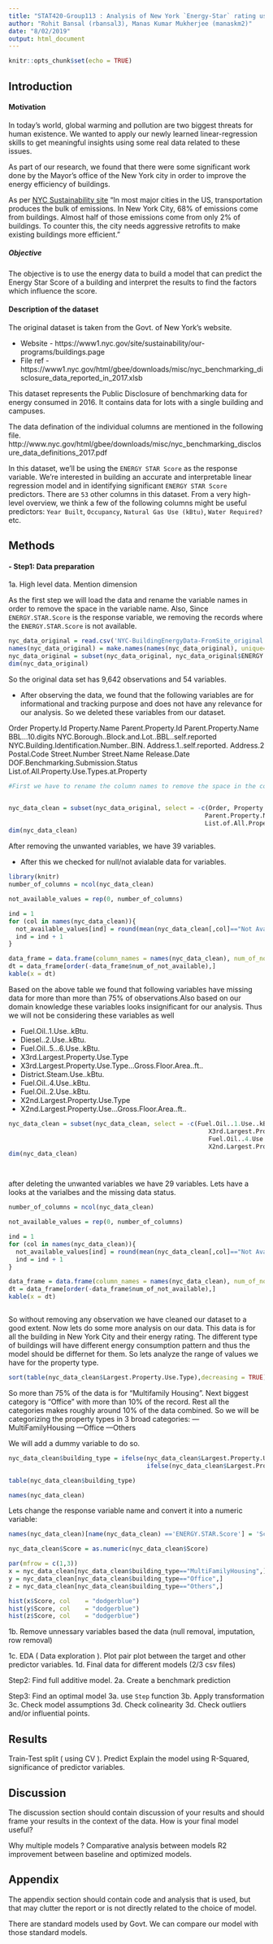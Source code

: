 ```yaml
---
title: "STAT420-Group113 : Analysis of New York `Energy-Star` rating using linear regression"
author: "Rohit Bansal (rbansal3), Manas Kumar Mukherjee (manaskm2)"
date: "8/02/2019"
output: html_document
---
```


```r
knitr::opts_chunk$set(echo = TRUE)
```


## Introduction
<!-- What is this data? Where did it come from? What are the variables? Why is it interesting to you? -->
<!-- Why are you creating a model for this data? What is the goal of this model? -->

#### Motivation

In today's world, global warming and pollution are two biggest threats for human existence. We wanted to apply our newly learned linear-regression skills to get meaningful insights using some real data related to these issues. 

As part of our research, we found that there were some significant work done by the Mayor's office of the New York city in order to improve the energy efficiency of buildings. 

As per [NYC Sustainability site](https://www1.nyc.gov/site/sustainability/our-programs/buildings.page) "In most major cities in the US, transportation produces the bulk of emissions. In New York City, 68% of emissions come from buildings. Almost half of those emissions come from only 2% of buildings. To counter this, the city needs aggressive retrofits to make existing buildings more efficient."

##### Objective 

The objective is to use the energy data to build a model that can predict the Energy Star Score of a building and interpret the results to find the factors which influence the score. 

#### Description of the dataset

The original dataset is taken from the Govt. of New York's website. 

- Website - https://www1.nyc.gov/site/sustainability/our-programs/buildings.page
- File ref - https://www1.nyc.gov/html/gbee/downloads/misc/nyc_benchmarking_disclosure_data_reported_in_2017.xlsb

This dataset represents the Public Disclosure of benchmarking data for energy consumed in 2016. It contains data for lots with a single building and campuses.

The data defination of the individual columns are mentioned in the following file. 
http://www.nyc.gov/html/gbee/downloads/misc/nyc_benchmarking_disclosure_data_definitions_2017.pdf

In this dataset, we'll be using the `ENERGY STAR Score` as the response variable. We're interested in building an accurate and interpretable linear regression model and in identifying significant `ENERGY STAR Score` predictors.
There are `53` other columns in this dataset. From a very high-level overview, we think a few of the following columns might be useful predictors: `Year Built`, `Occupancy`, `Natural Gas Use (kBtu)`, `Water Required?` etc.


## Methods
<!-- This section should contain any information about data preparation that is performed to the original data before modelling. -->
<!-- Multiple linear regression -->
<!-- Dummy variables  -->
<!-- Interaction -->
<!-- Residual diagnostics -->
<!-- Outlier diagnostics -->
<!-- Transformations -->
<!-- Polynomial regression -->
<!-- Model selection -->

#### - Step1: Data preparation
1a. High level data. Mention dimension 

As the first step we will load the data and rename the variable names in order to remove the space in the variable name. Also, Since `ENERGY.STAR.Score` is the response variable, we removing the records where the `ENERGY.STAR.Score` is not available. 

```r
nyc_data_original = read.csv('NYC-BuildingEnergyData-FromSite_original.csv')
names(nyc_data_original) = make.names(names(nyc_data_original), unique=TRUE)
nyc_data_original = subset(nyc_data_original, nyc_data_original$ENERGY.STAR.Score != "Not Available")
dim(nyc_data_original)
```

So the original data set has 9,642 observations and 54 variables. 

- After observing the data, we found that the following variables are for informational and tracking purpose and does not have any relevance for our analysis. So we deleted these variables from our dataset. 

Order
Property.Id
Property.Name
Parent.Property.Id
Parent.Property.Name
BBL...10.digits
NYC.Borough..Block.and.Lot..BBL..self.reported
NYC.Building.Identification.Number..BIN.
Address.1..self.reported.
Address.2
Postal.Code
Street.Number
Street.Name
Release.Date
DOF.Benchmarking.Submission.Status
List.of.All.Property.Use.Types.at.Property

```r
#First we have to rename the column names to remove the space in the column name


nyc_data_clean = subset(nyc_data_original, select = -c(Order, Property.Id, Property.Name, Parent.Property.Id,
                                                      Parent.Property.Name, BBL...10.digits, NYC.Borough..Block.and.Lot..BBL..self.reported,                                                                       NYC.Building.Identification.Number..BIN.,Address.1..self.reported., Address.2,                                                                               Postal.Code,Street.Number,Street.Name, Release.Date, DOF.Benchmarking.Submission.Status,
                                                      List.of.All.Property.Use.Types.at.Property))
dim(nyc_data_clean)
```
After removing the unwanted variables, we have 39 variables. 

- After this we checked for null/not avialable data for variables. 

```r
library(knitr)
number_of_columns = ncol(nyc_data_clean)

not_available_values = rep(0, number_of_columns)

ind = 1
for (col in names(nyc_data_clean)){
  not_available_values[ind] = round(mean(nyc_data_clean[,col]=="Not Available"),2)
  ind = ind + 1
}

data_frame = data.frame(column_names = names(nyc_data_clean), num_of_not_available = not_available_values)
dt = data_frame[order(-data_frame$num_of_not_available),]
kable(x = dt)
```


Based on the above table we found that following variables have missing data for more than more than 75% of observations.Also based on our domain knowledge these variables looks insignificant for our analysis. Thus we will not be considering these variables as well

- Fuel.Oil..1.Use..kBtu.
- Diesel..2.Use..kBtu.	
- Fuel.Oil..5…6.Use..kBtu.	
- X3rd.Largest.Property.Use.Type	
- X3rd.Largest.Property.Use.Type…Gross.Floor.Area..ft..	
- District.Steam.Use..kBtu.	
- Fuel.Oil..4.Use..kBtu.	
- Fuel.Oil..2.Use..kBtu.	
- X2nd.Largest.Property.Use.Type	
- X2nd.Largest.Property.Use…Gross.Floor.Area..ft..	



```r

nyc_data_clean = subset(nyc_data_clean, select = -c(Fuel.Oil..1.Use..kBtu.,Diesel..2.Use..kBtu.,Fuel.Oil..5...6.Use..kBtu.,X3rd.Largest.Property.Use.Type,
                                                       X3rd.Largest.Property.Use.Type...Gross.Floor.Area..ft..,District.Steam.Use..kBtu.,
                                                       Fuel.Oil..4.Use..kBtu.,Fuel.Oil..2.Use..kBtu.,X2nd.Largest.Property.Use.Type,
                                                       X2nd.Largest.Property.Use...Gross.Floor.Area..ft..))
dim(nyc_data_clean)




```

after deleting the unwanted variables we have 29 variables. Lets have a looks at the varialbes and the missing data status.


```r

number_of_columns = ncol(nyc_data_clean)

not_available_values = rep(0, number_of_columns)

ind = 1
for (col in names(nyc_data_clean)){
  not_available_values[ind] = round(mean(nyc_data_clean[,col]=="Not Available"),2)
  ind = ind + 1
}

data_frame = data.frame(column_names = names(nyc_data_clean), num_of_not_available = not_available_values)
dt = data_frame[order(-data_frame$num_of_not_available),]
kable(x = dt)



```

So without removing any observation we have cleaned our dataset to a good extent. Now lets do some more analysis on our data. This data is for all the building in New York City and their energy rating. The different type of buildings will have different energy consumption pattern and thus the model should be differnet for them. So lets analyze the range of values we have for the property type.

```r
sort(table(nyc_data_clean$Largest.Property.Use.Type),decreasing = TRUE)

```

So more than 75% of the data is for "Multifamily Housing". Next biggest category is "Office" with more than 10% of the record. Rest all the categories makes roughly around 10% of the data combined. So we will be categorizing the property types in 3 broad categories:
---MultiFamilyHousing
---Office
---Others

We will add a dummy variable to do so.

```r
nyc_data_clean$building_type = ifelse(nyc_data_clean$Largest.Property.Use.Type == "Multifamily Housing", 'MultiFamilyHousing',
                                      ifelse(nyc_data_clean$Largest.Property.Use.Type =="Office", "Office", "Others"))

table(nyc_data_clean$building_type)

names(nyc_data_clean)
```

Lets change the response variable name and convert it into a numeric variable:

```r
names(nyc_data_clean)[name(nyc_data_clean) =='ENERGY.STAR.Score'] = 'Score'

nyc_data_clean$Score = as.numeric(nyc_data_clean$Score)
```


```r

par(mfrow = c(1,3))
x = nyc_data_clean[nyc_data_clean$building_type=="MultiFamilyHousing",]
y = nyc_data_clean[nyc_data_clean$building_type=="Office",]
z = nyc_data_clean[nyc_data_clean$building_type=="Others",]

hist(x$Score, col    = "dodgerblue")
hist(y$Score, col    = "dodgerblue")
hist(z$Score, col    = "dodgerblue")
```


1b. Remove unnessary variables based the data (null removal, imputation, row removal)


1c. EDA ( Data exploration ). Plot pair plot between the target and other predictor variables.
1d. Final data for different models (2/3 csv files)

Step2: Find full additive model. 
2a. Create a benchmark prediction

Step3: Find an optimal model 
3a. use `Step` function
3b. Apply transformation 
3c. Check model assumptions 
3d. Check colinearity 
3d. Check outliers and/or influential points. 

## Results
<!-- The results section should contain numerical or graphical summaries of your results. You should report a final model you have chosen. There is not necessarily one, singular correct model, but certainly some methods and models are better than others in certain situations. You may use any methods we studied this semester to complete this task, and provide evidence that your final choice of model is a good one. -->

Train-Test split ( using CV ). Predict
Explain the model using R-Squared, significance of predictor variables. 

## Discussion
The discussion section should contain discussion of your results and should frame your results in the context of the data. How is your final model useful?

Why multiple models ? Comparative analysis between models 
R2 improvement between baseline and optimized models. 

## Appendix
The appendix section should contain code and analysis that is used, but that may clutter the report or is not directly related to the choice of model.

There are standard models used by Govt.
We can compare our model with those standard models. 

<!-- Use of Statistical Methodology: 30 -->
<!-- Have you used the appropriate methods for your dataset? Have you applied them correctly? -->
<!-- Use of R: 15 -->
<!-- Does your code perform the desired task? Is your code readable? -->
<!-- Interpretation of Results: 15 -->
<!-- Do you arrive at the correct statistical conclusions from the analyses you perform? -->
<!-- Discussion of Results: 15 -->
<!-- Do you discuss your analysis results in the context of the data? -->
<!-- Organization and Neatness: 25 -->
<!-- Is your report easy to read? Does it use RMarkdown well? Is it written in a manner such that a reader does not already need to be familiar with the data? -->
